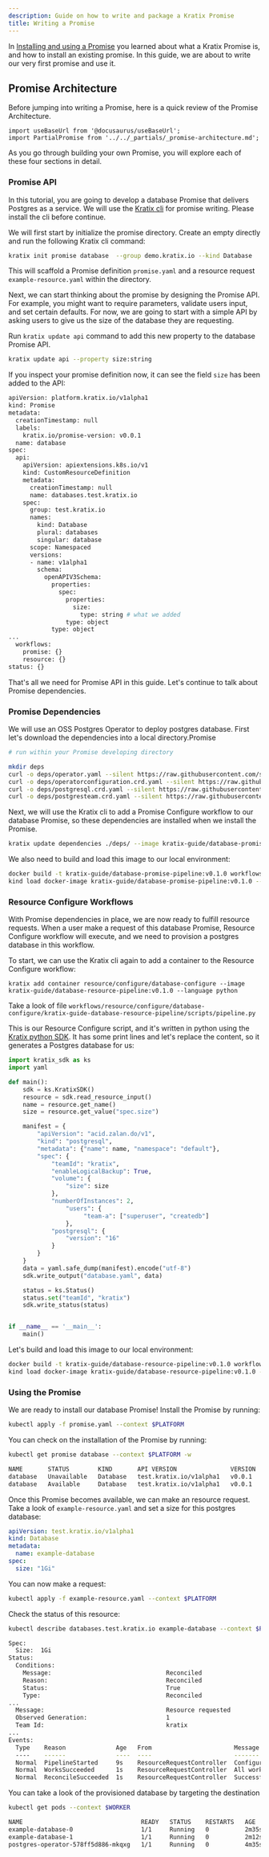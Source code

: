 ```yaml
---
description: Guide on how to write and package a Kratix Promise
title: Writing a Promise
---
```


<PartialPreRequisites/>

In [Installing and using a Promise](./installing-a-promise) you learned about what a Kratix Promise is, and how to install an existing promise.
In this guide, we are about to write our very first promise and use it.

## Promise Architecture

Before jumping into writing a Promise, here is a quick review of the Promise Architecture.

```mdx-code-block
import useBaseUrl from '@docusaurus/useBaseUrl';
import PartialPromise from '../../_partials/_promise-architecture.md';
```

<PartialPromise />

As you go through building your own Promise, you will explore each of these four sections in detail.

### Promise API

In this tutorial, you are going to develop a database Promise that delivers Postgres as a service.
We will use the [Kratix cli](main/kratix-cli) for promise writing. Please install the cli before continue.

We will first start by initialize the promise directory. Create an empty directly and run the following
Kratix cli command:

```bash
kratix init promise database  --group demo.kratix.io --kind Database
```
This will scaffold a Promise definition `promise.yaml` and a resource request `example-resource.yaml` within the directory.

Next, we can start thinking about the promise by designing the Promise API.
For example, you might want to require parameters, validate users input, and set certain defaults.
For now, we are going to start with a simple API by asking users to give us the size of the database they are requesting.

Run `kratix update api` command to add this new property to the database Promise API.

```bash
kratix update api --property size:string
```

If you inspect your promise definition now, it can see the field `size` has been added to the API:
```bash
apiVersion: platform.kratix.io/v1alpha1
kind: Promise
metadata:
  creationTimestamp: null
  labels:
    kratix.io/promise-version: v0.0.1
  name: database
spec:
  api:
    apiVersion: apiextensions.k8s.io/v1
    kind: CustomResourceDefinition
    metadata:
      creationTimestamp: null
      name: databases.test.kratix.io
    spec:
      group: test.kratix.io
      names:
        kind: Database
        plural: databases
        singular: database
      scope: Namespaced
      versions:
      - name: v1alpha1
        schema:
          openAPIV3Schema:
            properties:
              spec:
                properties:
                  size:
                    type: string # what we added
                type: object
            type: object
...
  workflows:
    promise: {}
    resource: {}
status: {}
```

That's all we need for Promise API in this guide. Let's continue to talk about Promise dependencies.

### Promise Dependencies

We will use an OSS Postgres Operator to deploy postgres database.
First let's download the dependencies into a local directory.Promise

```bash
# run within your Promise developing directory

mkdir deps
curl -o deps/operator.yaml --silent https://raw.githubusercontent.com/syntasso/promise-postgresql/refs/heads/main/internal/configure-pipeline/dependencies/operator.yaml
curl -o deps/operatorconfiguration.crd.yaml --silent https://raw.githubusercontent.com/syntasso/promise-postgresql/refs/heads/main/internal/configure-pipeline/dependencies/operatorconfiguration.crd.yaml
curl -o deps/postgresql.crd.yaml --silent https://raw.githubusercontent.com/syntasso/promise-postgresql/refs/heads/main/internal/configure-pipeline/dependencies/postgresql.crd.yaml
curl -o deps/postgresteam.crd.yaml --silent https://raw.githubusercontent.com/syntasso/promise-postgresql/refs/heads/main/internal/configure-pipeline/dependencies/postgresteam.crd.yaml
```

Next, we will use the Kratix cli to add a Promise Configure workflow to our database Promise, so these dependencies are
installed when we install the Promise.

```bash
kratix update dependencies ./deps/ --image kratix-guide/database-promise-pipeline:v0.1.0
```

We also need to build and load this image to our local environment:

```bash
docker build -t kratix-guide/database-promise-pipeline:v0.1.0 workflows/promise/configure/dependencies/configure-deps
kind load docker-image kratix-guide/database-promise-pipeline:v0.1.0 --name platform
```

### Resource Configure Workflows

With Promise dependencies in place, we are now ready to fulfill resource requests.
When a user make a request of this database Promise, Resource Configure workflow will execute,
and we need to provision a postgres database in this workflow.

To start, we can use the Kratix cli again to add a container to the Resource Configure workflow:
```
kratix add container resource/configure/database-configure --image kratix-guide/database-resource-pipeline:v0.1.0 --language python
```

Take a look of file `workflows/resource/configure/database-configure/kratix-guide-database-resource-pipeline/scripts/pipeline.py`

This is our Resource Configure script, and it's written in python using the [Kratix python SDK](/main/kratix-sdks/python).
It has some print lines and let's replace the content, so it generates a Postgres database for us:

```python
import kratix_sdk as ks
import yaml

def main():
    sdk = ks.KratixSDK()
    resource = sdk.read_resource_input()
    name = resource.get_name()
    size = resource.get_value("spec.size")

    manifest = {
        "apiVersion": "acid.zalan.do/v1",
        "kind": "postgresql",
        "metadata": {"name": name, "namespace": "default"},
        "spec": {
        	"teamId": "kratix",
			"enableLogicalBackup": True,
        	"volume": {
            	"size": size
        	},
        	"numberOfInstances": 2,
                "users": {
                     "team-a": ["superuser", "createdb"]
                },
        	"postgresql": {
            	"version": "16"
        	}
		}
    }
    data = yaml.safe_dump(manifest).encode("utf-8")
    sdk.write_output("database.yaml", data)

    status = ks.Status()
    status.set("teamId", "kratix")
    sdk.write_status(status)


if __name__ == '__main__':
    main()
```

Let's build and load this image to our local environment:

```bash
docker build -t kratix-guide/database-resource-pipeline:v0.1.0 workflows/resource/configure/database-configure/kratix-guide-database-resource-pipeline
kind load docker-image kratix-guide/database-resource-pipeline:v0.1.0 --name platform
```

### Using the Promise

We are ready to install our database Promise! Install the Promise by running:
```bash
kubectl apply -f promise.yaml --context $PLATFORM
```

You can check on the installation of the Promise by running:

```bash
kubectl get promise database --context $PLATFORM -w

NAME       STATUS        KIND       API VERSION               VERSION
database   Unavailable   Database   test.kratix.io/v1alpha1   v0.0.1
database   Available     Database   test.kratix.io/v1alpha1   v0.0.1
```

Once this Promise becomes available, we can make an resource request.
Take a look of `example-resource.yaml` and set a size for this postgres database:

```yaml
apiVersion: test.kratix.io/v1alpha1
kind: Database
metadata:
  name: example-database
spec:
  size: "1Gi"
```

You can now make a request:
```bash
kubectl apply -f example-resource.yaml --context $PLATFORM
```

Check the status of this resource:
```bash
kubectl describe databases.test.kratix.io example-database --context $PLATFORM

Spec:
  Size:  1Gi
Status:
  Conditions:
    Message:                                Reconciled
    Reason:                                 Reconciled
    Status:                                 True
    Type:                                   Reconciled
...
  Message:                                  Resource requested
  Observed Generation:                      1
  Team Id:                                  kratix
...
Events:
  Type    Reason              Age   From                       Message
  ----    ------              ----  ----                       -------
  Normal  PipelineStarted     9s    ResourceRequestController  Configure Pipeline started: database-configure
  Normal  WorksSucceeded      1s    ResourceRequestController  All works associated with this resource are ready
  Normal  ReconcileSucceeded  1s    ResourceRequestController  Successfully reconciled
```

You can take a look of the provisioned database by targeting the destination
```bash
kubectl get pods --context $WORKER

NAME                                 READY   STATUS    RESTARTS   AGE
example-database-0                   1/1     Running   0          2m35s
example-database-1                   1/1     Running   0          2m12s
postgres-operator-578ff5d886-mkqxg   1/1     Running   0          4m35s
```
